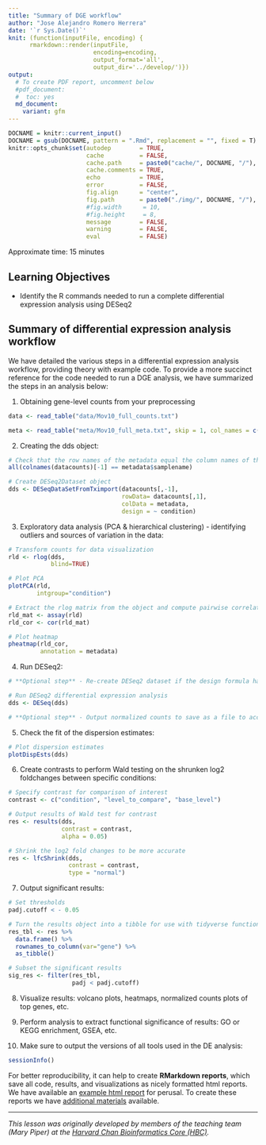 ```yaml
---
title: "Summary of DGE workflow"
author: "Jose Alejandro Romero Herrera"
date: '`r Sys.Date()`'
knit: (function(inputFile, encoding) { 
      rmarkdown::render(inputFile,
                        encoding=encoding,
                        output_format='all',
                        output_dir='../develop/')})
output:
  # To create PDF report, uncomment below
  #pdf_document:
  #  toc: yes
  md_document:
    variant: gfm
---
```


```r
DOCNAME = knitr::current_input()
DOCNAME = gsub(DOCNAME, pattern = ".Rmd", replacement = "", fixed = T)
knitr::opts_chunk$set(autodep        = TRUE,
                      cache          = FALSE,
                      cache.path     = paste0("cache/", DOCNAME, "/"),
                      cache.comments = TRUE,
                      echo           = TRUE,
                      error          = FALSE,
                      fig.align      = "center",
                      fig.path       = paste0("./img/", DOCNAME, "/"),
                      #fig.width      = 10,
                      #fig.height     = 8,
                      message        = FALSE,
                      warning        = FALSE,
                      eval           = FALSE)
```

Approximate time: 15 minutes

## Learning Objectives 

* Identify the R commands needed to run a complete differential expression analysis using DESeq2

## Summary of differential expression analysis workflow

We have detailed the various steps in a differential expression analysis workflow, providing theory with example code. To provide a more succinct reference for the code needed to run a DGE analysis, we have summarized the steps in an analysis below:

1. Obtaining gene-level counts from your preprocessing

```r
data <- read_table("data/Mov10_full_counts.txt") 

meta <- read_table("meta/Mov10_full_meta.txt", skip = 1, col_names = c("samplename","sampletype", "MOVexpr"))
```

2. Creating the dds object:

```r
# Check that the row names of the metadata equal the column names of the **raw counts** data
all(colnames(datacounts)[-1] == metadata$samplename)

# Create DESeq2Dataset object
dds <- DESeqDataSetFromTximport(datacounts[,-1],
                                rowData= datacounts[,1],
                                colData = metadata, 
                                design = ~ condition)
```

3. Exploratory data analysis (PCA & hierarchical clustering) - identifying outliers and sources of variation in the data:

```r
# Transform counts for data visualization
rld <- rlog(dds, 
            blind=TRUE)

# Plot PCA 
plotPCA(rld, 
        intgroup="condition")

# Extract the rlog matrix from the object and compute pairwise correlation values
rld_mat <- assay(rld)
rld_cor <- cor(rld_mat)

# Plot heatmap
pheatmap(rld_cor, 
         annotation = metadata)
```

4. Run DESeq2:

```r
# **Optional step** - Re-create DESeq2 dataset if the design formula has changed after QC analysis in include other sources of variation using "dds <- DESeqDataSetFromMatrix(data, colData = metadata, design = ~ covaraite + condition)"

# Run DESeq2 differential expression analysis
dds <- DESeq(dds)

# **Optional step** - Output normalized counts to save as a file to access outside RStudio using "normalized_counts <- counts(dds, normalized=TRUE)"
```

5. Check the fit of the dispersion estimates:

```r
# Plot dispersion estimates
plotDispEsts(dds)
``` 

6. Create contrasts to perform Wald testing on the shrunken log2 foldchanges between specific conditions:

```r
# Specify contrast for comparison of interest
contrast <- c("condition", "level_to_compare", "base_level")

# Output results of Wald test for contrast
res <- results(dds, 
               contrast = contrast, 
               alpha = 0.05)

# Shrink the log2 fold changes to be more accurate
res <- lfcShrink(dds, 
                 contrast = contrast, 
                 type = "normal")
```

7. Output significant results:

```r
# Set thresholds
padj.cutoff < - 0.05

# Turn the results object into a tibble for use with tidyverse functions
res_tbl <- res %>%
  data.frame() %>%
  rownames_to_column(var="gene") %>% 
  as_tibble()

# Subset the significant results
sig_res <- filter(res_tbl, 
                  padj < padj.cutoff)
```

8. Visualize results: volcano plots, heatmaps, normalized counts plots of top genes, etc.

9. Perform analysis to extract functional significance of results: GO or KEGG enrichment, GSEA, etc.

10. Make sure to output the versions of all tools used in the DE analysis:

```r
sessionInfo()
```

For better reproducibility, it can help to create **RMarkdown reports**, which save all code, results, and visualizations as nicely formatted html reports. We have available an [example html report](https://www.dropbox.com/s/xp7l0b46rvwmbya/workshop-example.html?dl=1) for perusal. To create these reports we have [additional materials](https://hbctraining.github.io/Training-modules/Rmarkdown/) available.

***

*This lesson was originally developed by members of the teaching team (Mary Piper) at the [Harvard Chan Bioinformatics Core (HBC)](http://bioinformatics.sph.harvard.edu/).*